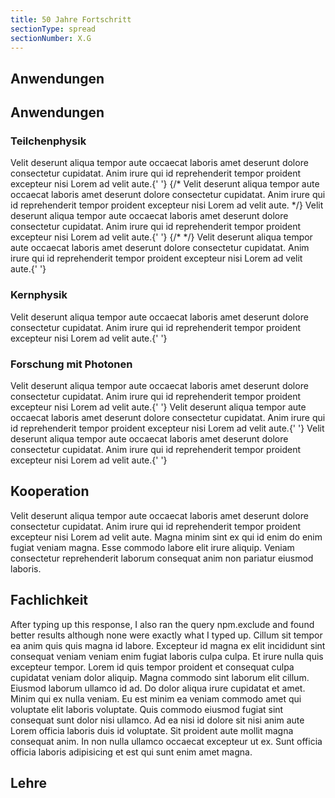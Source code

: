 ```yaml
---
title: 50 Jahre Fortschritt
sectionType: spread
sectionNumber: X.G
---
```




## Anwendungen

<ProgressChart dimension="accelerators_in_use__medicine"></ProgressChart>

<ProgressChart dimension="accelerators_in_use__industry"></ProgressChart>

<ProgressChart dimension="accelerators_in_use__science"></ProgressChart>

<ProgressChart dimension="accelerator_related__nobel_prizes"></ProgressChart>

## Anwendungen

### Teilchenphysik

<ProgressChart dimension="particleDiscoveries">
  Velit deserunt aliqua tempor aute occaecat laboris amet deserunt dolore consectetur cupidatat.
  Anim irure qui id reprehenderit tempor proident excepteur nisi Lorem ad velit aute.{' '}
</ProgressChart>
{/* <ProgressChart dimension="progress__beta_electron">Velit deserunt aliqua tempor aute occaecat laboris amet deserunt dolore
  consectetur cupidatat. Anim irure qui id reprehenderit tempor proident
  excepteur nisi Lorem ad velit aute. </ProgressChart> */}
<ProgressChart dimension="progress__energy_electron">
  Velit deserunt aliqua tempor aute occaecat laboris amet deserunt dolore consectetur cupidatat.
  Anim irure qui id reprehenderit tempor proident excepteur nisi Lorem ad velit aute.{' '}
</ProgressChart>
{/* <ProgressChart dimension="progress__beta_proton"></ProgressChart> */}
<ProgressChart dimension="progress__energy_proton">
  Velit deserunt aliqua tempor aute occaecat laboris amet deserunt dolore consectetur cupidatat.
  Anim irure qui id reprehenderit tempor proident excepteur nisi Lorem ad velit aute.{' '}
</ProgressChart>

### Kernphysik

<ProgressChart dimension="nuclideDiscoveriesPerYear">
  Velit deserunt aliqua tempor aute occaecat laboris amet deserunt dolore consectetur cupidatat.
  Anim irure qui id reprehenderit tempor proident excepteur nisi Lorem ad velit aute.{' '}
</ProgressChart>

### Forschung mit Photonen

<ProgressChart dimension="pdbEntries">
  Velit deserunt aliqua tempor aute occaecat laboris amet deserunt dolore consectetur cupidatat.
  Anim irure qui id reprehenderit tempor proident excepteur nisi Lorem ad velit aute.{' '}
</ProgressChart>
<ProgressChart dimension="progress__emittance">
  Velit deserunt aliqua tempor aute occaecat laboris amet deserunt dolore consectetur cupidatat.
  Anim irure qui id reprehenderit tempor proident excepteur nisi Lorem ad velit aute.{' '}
</ProgressChart>
<ProgressChart dimension="progress__peak_luminosity">
  Velit deserunt aliqua tempor aute occaecat laboris amet deserunt dolore consectetur cupidatat.
  Anim irure qui id reprehenderit tempor proident excepteur nisi Lorem ad velit aute.{' '}
</ProgressChart>

## Kooperation

<ProgressChart dimension="progress__projectFundingCount">
  Velit deserunt aliqua tempor aute occaecat laboris amet deserunt dolore consectetur cupidatat.
  Anim irure qui id reprehenderit tempor proident excepteur nisi Lorem ad velit aute.
</ProgressChart>

<ProgressChart dimension="progress__projectFundingAmount">
  Magna minim sint ex qui id enim do enim fugiat veniam magna. Esse commodo labore elit irure
  aliquip. Veniam consectetur reprehenderit laborum consequat anim non pariatur eiusmod laboris.
</ProgressChart>

## Fachlichkeit

<ProgressChart dimension="progress__conferences">
  After typing up this response, I also ran the query npm.exclude and found better results although
  none were exactly what I typed up.
</ProgressChart>

<ProgressChart dimension="progress__professorships">
  Cillum sit tempor ea anim quis quis magna id labore. Excepteur id magna ex elit incididunt sint
  consequat veniam veniam enim fugiat laboris culpa culpa. Et irure nulla quis excepteur tempor.
</ProgressChart>

<ProgressChart dimension="progress__publications">
  Lorem id quis tempor proident et consequat culpa cupidatat veniam dolor aliquip. Magna commodo
  sint laborum elit cillum. Eiusmod laborum ullamco id ad. Do dolor aliqua irure cupidatat et amet.
  Minim qui ex nulla veniam.
</ProgressChart>

<ProgressChart dimension="progress__excellenceRate">
  Eu est minim ea veniam commodo amet qui voluptate elit laboris voluptate. Quis commodo eiusmod
  fugiat sint consequat sunt dolor nisi ullamco. Ad ea nisi id dolore sit nisi anim aute Lorem
  officia laboris duis id voluptate. Sit proident aute mollit magna consequat anim. In non nulla
  ullamco occaecat excepteur ut ex. Sunt officia officia laboris adipisicing et est qui sunt enim
  amet magna.
</ProgressChart>

## Lehre

<ProgressChart dimension="progress__magnetic_field_strength"></ProgressChart>
